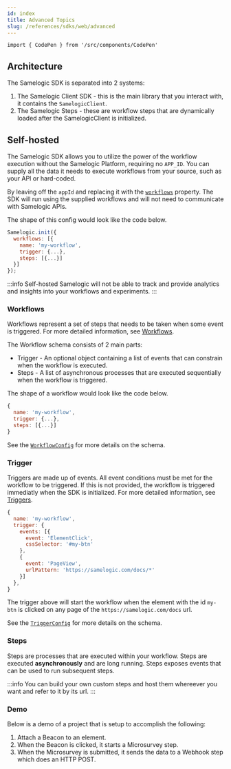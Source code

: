 ```yaml
---
id: index
title: Advanced Topics
slug: /references/sdks/web/advanced
---
```


```mdx-code-block
import { CodePen } from '/src/components/CodePen'
```

## Architecture

The Samelogic SDK is separated into 2 systems:

1. The Samelogic Client SDK - this is the main library that you interact with, it contains the `SamelogicClient`.
2. The Samelogic Steps - these are workflow steps that are dynamically loaded after the SamelogicClient is initialized.

## Self-hosted

The Samelogic SDK allows you to utilize the power of the workflow execution without the Samelogic Platform, requiring no `APP_ID`. You can supply all the data it needs to execute workflows from your source, such as your API or hard-coded.

By leaving off the `appId` and replacing it with the [`workflows`](/references/sdks/web/reference/samelogic-js.options.workflows) property.
The SDK will run using the supplied workflows and will not need to communicate with Samelogic APIs.

The shape of this config would look like the code below.

```javascript
Samelogic.init({
  workflows: [{
    name: 'my-workflow',
    trigger: {...},
    steps: [{...}]
  }]
});
```

:::info
Self-hosted Samelogic will not be able to track and provide analytics and insights into your workflows and experiments.
:::

### Workflows

Workflows represent a set of steps that needs to be taken when some event is triggered. For more detailed information, see [Workflows](/workflows).

The Workflow schema consists of 2 main parts:

- Trigger - An optional object containing a list of events that can constrain when the workflow is executed.
- Steps - A list of asynchronous processes that are executed sequentially when the workflow is triggered.

The shape of a workflow would look like the code below.

```javascript
{
  name: 'my-workflow',
  trigger: {...},
  steps: [{...}]
}
```

See the [`WorkflowConfig`](/references/sdks/web/reference/samelogic-js.WorkflowConfig) for more details on the schema.

### Trigger

Triggers are made up of events. All event conditions must be met for the workflow to be triggered. If this is not provided, the workflow is triggered immediatly when the SDK is initialized. For more detailed information, see [Triggers](/workflows/triggers).

```javascript
{
  name: 'my-workflow',
  trigger: {
    events: [{
      event: 'ElementClick',
      cssSelector: '#my-btn'
    },
    {
      event: 'PageView',
      urlPattern: 'https://samelogic.com/docs/*'
    }]
  },
}
```

The trigger above will start the workflow when the element with the id `my-btn` is clicked on any page of the `https://samelogic.com/docs` url.

See the [`TriggerConfig`](/references/sdks/web/reference/samelogic-js.TriggerConfig) for more details on the schema.

### Steps

Steps are processes that are executed within your workflow. Steps are executed **asynchronously** and are long running. Steps exposes events that can be used to run subsequent steps.

:::info
You can build your own custom steps and host them whereever you want and refer to it by its url.
:::

### Demo

Below is a demo of a project that is setup to accomplish the following:

1. Attach a Beacon to an element.
2. When the Beacon is clicked, it starts a Microsurvey step.
3. When the Microsurvey is submitted, it sends the data to a Webhook step which does an HTTP POST.

<CodePen id="BaZKeXQ" />
